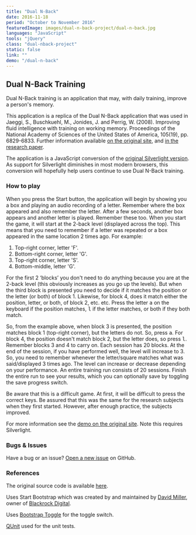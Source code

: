 ```yaml
---
title: "Dual N-Back"
date: 2016-11-18
period: "October to November 2016"
featuredImage: images/dual-n-back-project/dual-n-back.jpg
languages: "JavaScript"
tools: "jQuery"
class: "dual-nback-project"
static: false
link: ""
demo: "/dual-n-back"
---
```



## Dual N-Back Training

Dual N-Back training is an application that may, with daily training, improve a person's memory.

This application is a replica of the Dual N-Back application that was used in Jaeggi, S., Buschkuehl, M., Jonides, J. and Perrig, W. (2008). Improving 
fluid intelligence with training on working memory. Proceedings of the National Academy of Sciences of the United States of America, 105(19), pp. 6829-6833. 
Further information available [on the original site](http://www.soakyourhead.com/Research.aspx), and 
[in the research paper](http://www.pnas.org/content/105/19/6829.abstract).

The application is a JavaScript conversion of the [original Silverlight version](http://www.soakyourhead.com/dual-n-back.aspx). As support for Silverlight 
diminishes in most modern browsers, this conversion will hopefully help users continue to use Dual N-Back training.

### How to play

When you press the Start button, the application will begin by showing you a box and playing an audio recording of a letter. Remember where 
the box appeared and also remember the letter. After a few seconds, another box appears and another letter is played. Remember these too. When 
you start the game, it will start at the 2-back level (displayed across the top). This means that you need to remember if a letter was repeated 
or a box appeared in the same location 2 times ago. For example:

1. Top-right corner, letter 'F'.
1. Bottom-right corner, letter 'G'.
1. Top-right corner, letter 'S'.
1. Bottom-middle, letter 'G'.

For the first 2 ‘blocks’ you don't need to do anything because you are at the 2-back level (this obviously increases as you go up the levels). But 
when the third block is presented you need to decide if it matches the position or the letter (or both) of block 1. Likewise, for block 4, does it 
match either the position, letter, or both, of block 2, etc. etc. Press the letter <kbd>a</kbd> on the keyboard if the position matches, <kbd>l</kbd> if the 
letter matches, or both if they both match.

So, from the example above, when block 3 is presented, the position matches block 1 (top-right corner), but the letters do not. So, press <kbd>a</kbd>. For 
block 4, the position doesn't match block 2, but the letter does, so press <kbd>l</kbd>. Remember blocks 3 and 4 to carry on. Each session has 20 blocks. At 
the end of the session, if you have performed well, the level will increase to 3. So, you need to remember whenever the letter/square matches what was 
said/displayed 3 times ago. The level can increase or decrease depending on your performance. An entire training run consists of 20 sessions. Finish the 
entire run to see your results, which you can optionally save by toggling the save progress switch.

Be aware that this is a difficult game. At first, it will be difficult to press the correct keys. Be assured that this was the same for the research 
subjects when they first started. However, after enough practice, the subjects improved.

For more information see the [demo on the original site](http://www.soakyourhead.com/dual-n-back.aspx). Note this requires Silverlight.

### Bugs & Issues

Have a bug or an issue? [Open a new issue](https://github.com/Poc275/NBack/issues) on GitHub.

### References

The original source code is available [here](http://www.soakyourhead.com/dual-n-back-open-source.aspx).

Uses Start Bootstrap which was created by and maintained by [David Miller](http://davidmiller.io/), owner of [Blackrock Digital](http://blackrockdigital.io/).

Uses [Bootstrap Toggle](http://www.bootstraptoggle.com/) for the toggle switch.

[QUnit](https://qunitjs.com/) used for the unit tests.